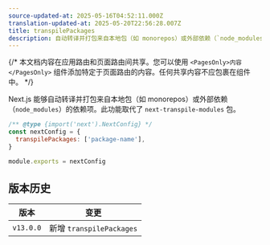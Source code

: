 ```yaml
---
source-updated-at: 2025-05-16T04:52:11.000Z
translation-updated-at: 2025-05-20T22:56:28.007Z
title: transpilePackages
description: 自动转译并打包来自本地包（如 monorepos）或外部依赖（`node_modules`）的依赖项。
---
```


{/* 本文档内容在应用路由和页面路由间共享。您可以使用 `<PagesOnly>内容</PagesOnly>` 组件添加特定于页面路由的内容。任何共享内容不应包裹在组件中。 */}

Next.js 能够自动转译并打包来自本地包（如 monorepos）或外部依赖（`node_modules`）的依赖项。此功能取代了 `next-transpile-modules` 包。

```js filename="next.config.js"
/** @type {import('next').NextConfig} */
const nextConfig = {
  transpilePackages: ['package-name'],
}

module.exports = nextConfig
```

## 版本历史

| 版本       | 变更                      |
| ---------- | ------------------------ |
| `v13.0.0` | 新增 `transpilePackages` |